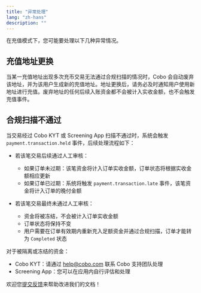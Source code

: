 ```yaml
---
title: "异常处理"
lang: "zh-hans"
description: ""
---
```

在充值模式下，您可能要处理以下几种异常情况。

## 充值地址更换

当某一充值地址出现多次充币交易无法通过合规扫描的情况时，Cobo 会自动废弃该地址，并为该用户生成新的充值地址。地址更换后，请务必及时通知用户使用新地址进行充值。废弃地址的任何后续入账资金都不会被计入实收金额，也不会触发充值事件。


## 合规扫描不通过

当交易经过 Cobo KYT 或 Screening App 扫描不通过时，系统会触发 `payment.transaction.held` 事件，后续处理流程如下：

- 若该笔交易后续通过人工审核：
    - 如果订单未过期：该笔资金将计入订单实收金额，订单状态将根据实收金额相应更新
    - 如果订单已过期：系统将触发 `payment.transaction.late` 事件，该笔资金将计入订单的晚付金额

- 若该笔交易最终未通过人工审核：
    - 资金将被冻结，不会被计入订单实收金额
    - 订单状态将保持不变
    - 用户需要在订单有效期内重新充入足额资金并通过合规扫描，订单才能转为 `Completed` 状态
  
对于被隔离或冻结的资金：
- Cobo KYT：请通过 [help@cobo.com](mailto:help@cobo.com) 联系 Cobo 支持团队处理
- Screening App：您可以在应用内自行评估和处理


<Tip>欢迎您[提交反馈](https://forms.zohopublic.com/cobo/form/DocumentFeedbackForm/formperma/QvLOhxJv1_JMsJ-1dleZ8Itb_7rzN-LtgvsDdxosoVI)来帮助改进我们的文档！</Tip>